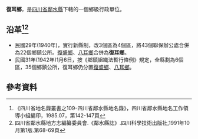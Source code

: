 '''復耳鄉'''，是[[四川省|四川省]][[鄰水縣|鄰水縣]]下轄的一個鄉級行政單位。

== 沿革<ref>《四川省地名錄叢書之109-四川省鄰水縣地名錄》，四川省鄰水縣地名工作領導小組編印，1985.07，第142-147頁</ref><ref>四川省鄰水縣地方志編纂委員會.《鄰水縣誌》.四川科學技術出版社,1991年10月第1版.第68-69頁</ref>==
* 民國29年(1940年)，實行新縣制，改3個區為4個區，將43個聯保辦公處合併為22個鄉鎮公所。[[復盛鄉_(鄰水縣)|復盛鄉]]、[[八耳鄉|八耳鄉]]合併為'''復耳鄉'''。
* 民國31年(1942年)1月6日，按《鄉鎮組織法暫行條例》規定，全縣劃為6個區，35個鄉鎮公所，復耳鄉仍分置[[復盛鄉_(鄰水縣)|復盛鄉]]、[[八耳鄉|八耳鄉]]。

== 參考資料 ==
{{reflist}}
{{行政區劃小作品}}
{{鄰水縣行政區劃（民國29年4月至民國31年1月6日）}}
{{鄰水縣行政區劃}}